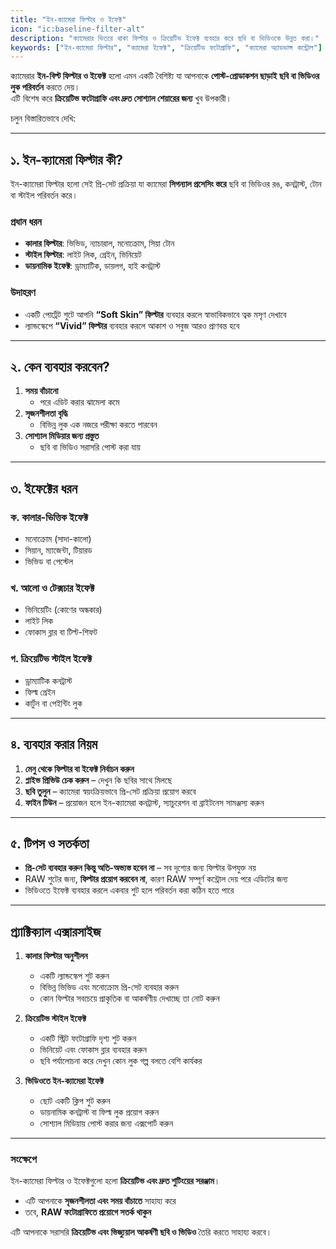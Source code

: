 ```yaml
---
title: "ইন-ক্যামেরা ফিল্টার ও ইফেক্ট"
icon: "ic:baseline-filter-alt"
description: "ক্যামেরার ভিতরে থাকা ফিল্টার ও ক্রিয়েটিভ ইফেক্ট ব্যবহার করে ছবি বা ভিডিওকে উন্নত করা।"
keywords: ["ইন-ক্যামেরা ফিল্টার", "ক্যামেরা ইফেক্ট", "ক্রিয়েটিভ ফটোগ্রাফি", "ক্যামেরা অ্যাডভান্স কন্ট্রোল"]
---
```


ক্যামেরার **ইন-বিল্ট ফিল্টার ও ইফেক্ট** হলো এমন একটি বৈশিষ্ট্য যা আপনাকে **পোস্ট-প্রোডাকশন ছাড়াই ছবি বা ভিডিওর লুক পরিবর্তন** করতে দেয়।  
এটি বিশেষ করে **ক্রিয়েটিভ ফটোগ্রাফি এবং দ্রুত সোশ্যাল শেয়ারের জন্য** খুব উপকারী।  

চলুন বিস্তারিতভাবে দেখি:

---

## ১. ইন-ক্যামেরা ফিল্টার কী?

ইন-ক্যামেরা ফিল্টার হলো সেই প্রি-সেট প্রক্রিয়া যা ক্যামেরা **সিগন্যাল প্রসেসিং স্তরে** ছবি বা ভিডিওর রঙ, কনট্রাস্ট, টোন বা স্টাইল পরিবর্তন করে।  

### প্রধান ধরন
- **কালার ফিল্টার**: ভিভিড, ন্যাচারাল, মনোক্রোম, সিয়া টোন  
- **স্টাইল ফিল্টার**: লাইট লিক, গ্রেইন, ভিনিয়েট  
- **ডায়নামিক ইফেক্ট**: ড্রাম্যাটিক, ডায়লগ, হাই কনট্রাস্ট  

### উদাহরণ
- একটি পোর্ট্রেট শুটে আপনি **“Soft Skin” ফিল্টার** ব্যবহার করলে স্বাভাবিকভাবে ত্বক মসৃণ দেখাবে  
- ল্যান্ডস্কেপে **“Vivid” ফিল্টার** ব্যবহার করলে আকাশ ও সবুজ আরও প্রাণবন্ত হবে  

---

## ২. কেন ব্যবহার করবেন?

1. **সময় বাঁচানো**  
   - পরে এডিট করার ঝামেলা কমে  
2. **সৃজনশীলতা বৃদ্ধি**  
   - বিভিন্ন লুক এক নজরে পরীক্ষা করতে পারবেন  
3. **সোশ্যাল মিডিয়ার জন্য প্রস্তুত**  
   - ছবি বা ভিডিও সরাসরি পোস্ট করা যায়  

---

## ৩. ইফেক্টের ধরন

### ক. কালার-ভিত্তিক ইফেক্ট
- মনোক্রোম (সাদা-কালো)  
- সিয়ান, ম্যাজেন্টা, টিয়ারড  
- ভিভিড বা পেস্টেল  

### খ. আলো ও টেক্সচার ইফেক্ট
- ভিনিয়েটিং (কোণের অন্ধকার)  
- লাইট লিক  
- ফোকাস ব্লার বা টিল্ট-শিফট  

### গ. ক্রিয়েটিভ স্টাইল ইফেক্ট
- ড্রাম্যাটিক কনট্রাস্ট  
- ফিল্ম গ্রেইন  
- কার্টুন বা পেইন্টিং লুক  

---

## ৪. ব্যবহার করার নিয়ম

1. **মেনু থেকে ফিল্টার বা ইফেক্ট নির্বাচন করুন**  
2. **প্লাইভ প্রিভিউ চেক করুন** – দেখুন কি ছবির সাথে মিলছে  
3. **ছবি তুলুন** – ক্যামেরা স্বয়ংক্রিয়ভাবে প্রি-সেট প্রক্রিয়া প্রয়োগ করবে  
4. **ফাইন টিউন** – প্রয়োজন হলে ইন-ক্যামেরা কনট্রাস্ট, স্যাচুরেশন বা ব্রাইটনেস সামঞ্জস্য করুন  

---

## ৫. টিপস ও সতর্কতা

- **প্রি-সেট ব্যবহার করুন কিন্তু অতি-অভ্যস্ত হবেন না** – সব দৃশ্যের জন্য ফিল্টার উপযুক্ত নয়  
- RAW শুটের জন্য, **ফিল্টার প্রয়োগ করবেন না**, কারণ RAW সম্পূর্ণ কন্ট্রোল দেয় পরে এডিটের জন্য  
- ভিডিওতে ইফেক্ট ব্যবহার করলে একবার শুট হলে পরিবর্তন করা কঠিন হতে পারে  

---

## প্র্যাক্টিক্যাল এক্সারসাইজ

1. **কালার ফিল্টার অনুশীলন**
   - একটি ল্যান্ডস্কেপ শুট করুন  
   - বিভিন্ন ভিভিড এবং মনোক্রোম প্রি-সেট ব্যবহার করুন  
   - কোন ফিল্টার সবচেয়ে প্রাকৃতিক বা আকর্ষণীয় দেখাচ্ছে তা নোট করুন  

2. **ক্রিয়েটিভ স্টাইল ইফেক্ট**
   - একটি স্ট্রিট ফটোগ্রাফি দৃশ্য শুট করুন  
   - ভিনিয়েট এবং ফোকাস ব্লার ব্যবহার করুন  
   - ছবি পর্যালোচনা করে দেখুন কোন লুক গল্প বলতে বেশি কার্যকর  

3. **ভিডিওতে ইন-ক্যামেরা ইফেক্ট**
   - ছোট একটি ক্লিপ শুট করুন  
   - ডায়নামিক কনট্রাস্ট বা ফিল্ম লুক প্রয়োগ করুন  
   - সোশ্যাল মিডিয়ায় পোস্ট করার জন্য এক্সপোর্ট করুন  

---

### সংক্ষেপে

ইন-ক্যামেরা ফিল্টার ও ইফেক্টগুলো হলো **ক্রিয়েটিভ এবং দ্রুত শুটিংয়ের সরঞ্জাম**।  
- এটি আপনাকে **সৃজনশীলতা এবং সময় বাঁচাতে** সাহায্য করে  
- তবে, **RAW ফটোগ্রাফিতে প্রয়োগে সতর্ক থাকুন**  

এটি আপনাকে সরাসরি **ক্রিয়েটিভ এবং ভিজ্যুয়াল আকর্ষণী ছবি ও ভিডিও** তৈরি করতে সাহায্য করবে।  